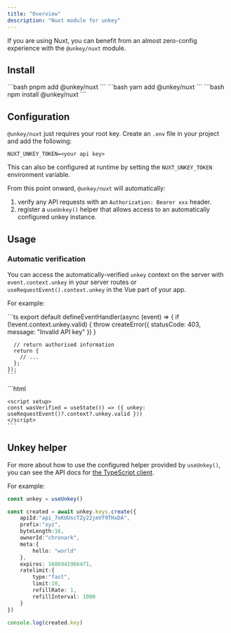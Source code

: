 ```yaml
---
title: "Overview"
description: "Nuxt module for unkey"
---
```



If you are using Nuxt, you can benefit from an almost zero-config experience with the `@unkey/nuxt` module.

## Install

<Tabs>
  <Tab title="pnpm">
    ```bash
    pnpm add @unkey/nuxt
    ```
  </Tab>
  <Tab title="yarn">
    ```bash
    yarn add @unkey/nuxt
    ```
  </Tab>
  <Tab title="npm">
    ```bash
    npm install @unkey/nuxt
    ```
  </Tab>
</Tabs>



## Configuration

`@unkey/nuxt` just requires your root key. Create an `.env` file in your project and add the following:

```env
NUXT_UNKEY_TOKEN=<your api key>
```

This can also be configured at runtime by setting the `NUXT_UNKEY_TOKEN` environment variable.

From this point onward, `@unkey/nuxt` will automatically:

1. verify any API requests with an `Authorization: Bearer xxx` header.
1. register a `useUnkey()` helper that allows access to an automatically configured unkey instance.

## Usage

### Automatic verification

You can access the automatically-verified `unkey` context on the server with `event.context.unkey` in your server routes or `useRequestEvent().context.unkey` in the Vue part of your app.

For example:

<Tabs>
  <Tab title="~/server/api/test.ts">
    ```ts
    export default defineEventHandler(async (event) => {
      if (!event.context.unkey.valid) {
        throw createError({ statusCode: 403, message: "Invalid API key" })
      }

      // return authorised information
      return {
        // ...
      };
    });
    ```
  </Tab>
  <Tab title="~/app.vue">
    ```html
    <template>
      <div>
        <pre>Was verified: {{ wasVerified }}</pre>
      </div>
    </template>

    <script setup>
    const wasVerified = useState(() => ({ unkey: useRequestEvent()?.context?.unkey.valid }))
    </script>
    ```
  </Tab>
</Tabs>

## Unkey helper

For more about how to use the configured helper provided by `useUnkey()`, you can see the API docs for [the TypeScript client](/libraries/js/overview).

For example:

```ts
const unkey = useUnkey()

const created = await unkey.keys.create({
	apiId:"api_7oKUUscTZy22jmVf9THxDA",
	prefix:"xyz",
	byteLength:16,
	ownerId:"chronark",
	meta:{
		hello: "world"
	},
	expires: 1686941966471,
	ratelimit:{
		type:"fast",
		limit:10,
		refillRate: 1,
		refillInterval: 1000
	}
})

console.log(created.key)
```


